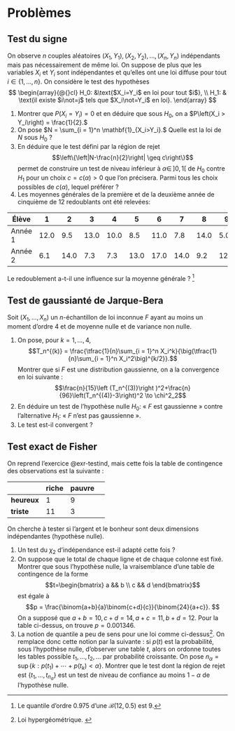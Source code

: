 # Problèmes {.unnumbered}


:::{#exr-testsigne}

## Test du signe 

On observe $n$ couples aléatoires $(X_1,Y_1), (X_2,Y_2), \dots, (X_n,Y_n)$
indépendants mais pas nécessairement de même loi. On suppose de plus que les variables $X_i$ et $Y_i$ sont indépendantes et qu'elles ont une loi diffuse  pour tout $i\in\{1,\dots,n\}$.
On considère le test des hypothèses
$$
\begin{array}{@{}cl}
H_0: &\text{$X_i=Y_i$ en loi pour tout $i$}, \\
H_1: & \text{il existe $i\not=j$ tels que $X_i\not=Y_i$ en loi}.
\end{array}
$$

1. Montrer que 
$P\left(X_i=Y_i\right)=0$
et en déduire que sous $H_0$, on a
$P\left(X_i > Y_i\right) = \frac{1}{2}.$
2. On pose $N = \sum_{i = 1}^n \mathbf{1}_{X_i>Y_i}.$ Quelle est la loi de $N$ sous $H_0$ ?
3. En déduire que le test défini par la région de rejet
$$\left\{\left|N-\frac{n}{2}\right| \geq c\right\}$$
permet de construire un test de niveau inférieur à $\alpha \in \,]0,1[$ de $H_0$ contre $H_1$ pour un choix $c=c(\alpha) >0$ que l'on précisera. Parmi tous les choix possibles de $c(\alpha)$, lequel préférer ?
1. Les moyennes générales de la première et de la deuxième année de cinquième de $12$ redoublants ont été relevées:

| Élève   |1|2|3|4|5|6|7|8|9|10|11|12|
|---------|-|-|-|-|-|-|-|-|-|-|-|-|
| Année 1 |12.0|9.5|13.0|10.0|8.5|11.0|7.8|14.0|5.0|12.0|12.0|8.6|
| Année 2 |6.1|14.0|7.3|7.3|13.0|17.0|14.0|9.2|12.0|14.0|8.8|8.8|

Le redoublement a-t-il une influence sur la moyenne générale ? ^[Le quantile d'ordre $0.975$ d'une $\mathscr{B}(12,0.5)$ est $9$.]

:::


:::{#exr-jarque}

## Test de gaussianté de Jarque-Bera


Soit $(X_1,\dots, X_n)$ un $n$-échantillon de loi inconnue $F$ ayant au moins un moment d'ordre $4$ et de moyenne nulle et de variance non nulle. 

1. On pose, pour $k= 1, \dots, 4,$ 
$$T_n^{(k)} = \frac{\tfrac{1}{n}\sum_{i = 1}^n X_i^k}{\big(\tfrac{1}{n}\sum_{i = 1}^n X_i^2\big)^{k/2}}.$$
Montrer que si $F$ est une distribution gaussienne, on a la convergence en loi suivante : 
$$\frac{n}{15}\left (T_n^{(3)}\right )^2+\frac{n}{96}\left(T_n^{(4)}-3\right)^2 \to \chi^2_2$$
1. En déduire un test de l'hypothèse nulle $H_0:$ « $F$ est gaussienne »  contre l'alternative $H_1:$ « $F$ n'est pas gaussienne ».
2. Le test est-il convergent ?

:::


:::{#exr-testexactfisher}

## Test exact de Fisher

On reprend l'exercice @exr-testind, mais cette fois la table de contingence des observations est la suivante : 

| | riche | pauvre | 
|-|-|-|-|
| **heureux** |1 | 9|
| **triste**| 11| 3 | 

On cherche à tester si l'argent et le bonheur sont deux dimensions indépendantes (hypothèse nulle). 

1. Un test du $\chi_2$ d'indépendance est-il adapté cette fois ?
2. On suppose que le total de chaque ligne et de chaque colonne est fixé. Montrer que sous l'hypothèse nulle, la vraisemblance d'une table de contingence de la forme 
$$t=\begin{bmatrix} a && b \\ c && d \end{bmatrix}$$
est égale à 
   $$p = \frac{\binom{a+b}{a}\binom{c+d}{c}}{\binom{24}{a+c}}. $$
   On a supposé que $a+b = 10, c+d = 14, a+c=11, b+d=12$. 
Pour la table ci-dessus, on trouve $p = 0.001346$. 
1. La notion de quantile a peu de sens pour une loi comme ci-dessus^[Loi hypergéométrique. ]. On remplace donc cette notion par la suivante : si $p(t)$ est la probabilité, sous l'hypothèse nulle, d'observer une table $t$, alors on ordonne toutes les tables possible $t_1, \dotsc, t_2, \dots$ par probabilité croissante. On pose $n_\alpha = \sup\{k : p(t_1) + \dotsb + p(t_k)<\alpha\}$. Montrer que le test dont la région de rejet est $\{t_1, \dotsc, t_{n_\alpha}\}$ est un test de niveau de confiance au moins $1-\alpha$ de l'hypothèse nulle. 

:::